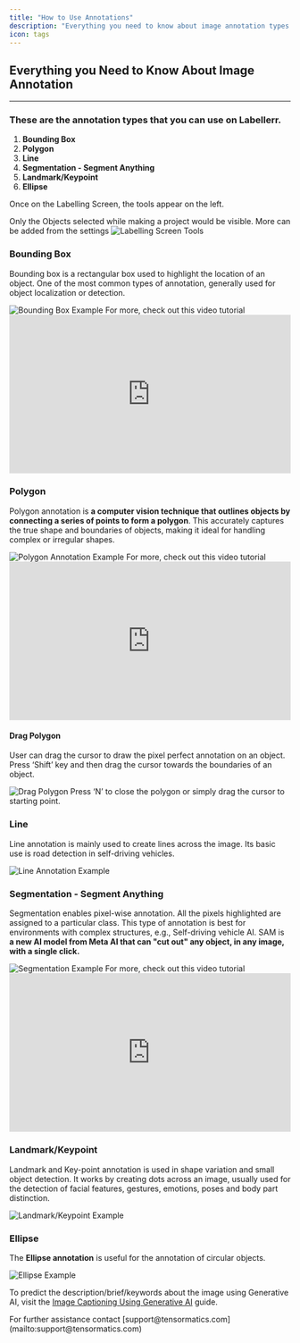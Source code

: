 ```yaml
---
title: "How to Use Annotations"
description: "Everything you need to know about image annotation types in Labellerr, including Bounding Box, Polygon, Line, Segmentation, Landmark/Keypoint, and Ellipse."
icon: tags
---
```


## Everything you Need to Know About Image Annotation

---

### These are the annotation types that you can use on Labellerr.

1.  **Bounding Box**
2.  **Polygon**
3.  **Line**
4.  **Segmentation - Segment Anything**
5.  **Landmark/Keypoint**
6.  **Ellipse**

Once on the Labelling Screen, the tools appear on the left.

<Info>
Only the Objects selected while making a project would be visible. More can be added from the settings
</Info>

<Frame>
  <img src="https://cdn.labellerr.com/1%20%20Documentation/cfaa92f4-0b79-4638-ad11-c1cc7e706407.webp" alt="Labelling Screen Tools" />
</Frame>

### Bounding Box

Bounding box is a rectangular box used to highlight the location of an object. One of the most common types of annotation, generally used for object localization or detection.

<Frame>
  <img src="https://cdn.labellerr.com/1%20%20Documentation/215436f3-9513-40a5-8cd5-438c632ab5f4.webp" alt="Bounding Box Example" />
</Frame>

<Tip>
For more, check out this video tutorial
</Tip>

<div style="padding:56.25% 0 0 0;position:relative;">
    <iframe 
      src="https://player.vimeo.com/video/1103061230" 
      style="position:absolute;top:0;left:0;width:100%;height:100%;" 
      frameborder="0" 
      allow="autoplay; fullscreen; picture-in-picture" 
      allowfullscreen>
    </iframe>
  </div>

### Polygon

Polygon annotation is **a computer vision technique that outlines objects by connecting a series of points to form a polygon**. This accurately captures the true shape and boundaries of objects, making it ideal for handling complex or irregular shapes.

<Frame>
  <img src="https://cdn.labellerr.com/1%20%20Documentation/b883c2d6-adb4-4dd4-9b78-935212980e5e.webp" alt="Polygon Annotation Example" />
</Frame>

<Tip>
For more, check out this video tutorial
</Tip>

<div style="padding:56.25% 0 0 0;position:relative;">
    <iframe 
      src="https://player.vimeo.com/video/1103062654" 
      style="position:absolute;top:0;left:0;width:100%;height:100%;" 
      frameborder="0" 
      allow="autoplay; fullscreen; picture-in-picture" 
      allowfullscreen>
    </iframe>
  </div>


#### Drag Polygon

User can drag the cursor to draw the pixel perfect annotation on an object. Press ‘Shift’ key and then drag the cursor towards the boundaries of an object.

<Frame>
  <img src="https://cdn.labellerr.com/1%20%20Documentation/9787196e-998f-4d24-b35c-eb22b92e0469.webp" alt="Drag Polygon" />
</Frame>

<Tip>
Press ‘N’ to close the polygon or simply drag the cursor to starting point.
</Tip>

### Line

Line annotation is mainly used to create lines across the image. Its basic use is road detection in self-driving vehicles.

<Frame>
  <img src="https://cdn.labellerr.com/1%20%20Documentation/a793a6c4-537b-4658-acaa-9db1895bd6d9.webp" alt="Line Annotation Example" />
</Frame>

### Segmentation - Segment Anything

Segmentation enables pixel-wise annotation. All the pixels highlighted are assigned to a particular class. This type of annotation is best for environments with complex structures, e.g., Self-driving vehicle AI. SAM is **a new AI model from Meta AI that can "cut out" any object, in any image, with a single click.**

<Frame>
  <img src="https://cdn.labellerr.com/1%20%20Documentation/403a7f10-8a41-4167-bfca-3d519882ce94.webp" alt="Segmentation Example" />
</Frame>

<Tip>
For more, check out this video tutorial
</Tip>

<div style="padding:56.25% 0 0 0;position:relative;">
    <iframe 
      src="https://player.vimeo.com/video/1103062624" 
      style="position:absolute;top:0;left:0;width:100%;height:100%;" 
      frameborder="0" 
      allow="autoplay; fullscreen; picture-in-picture" 
      allowfullscreen>
    </iframe>
  </div>


### Landmark/Keypoint

Landmark and Key-point annotation is used in shape variation and small object detection. It works by creating dots across an image, usually used for the detection of facial features, gestures, emotions, poses and body part distinction.

<Frame>
  <img src="https://cdn.labellerr.com/1%20%20Documentation/2fb5cdca-00b4-4dac-a443-3de8e6d9b52c.webp" alt="Landmark/Keypoint Example" />
</Frame>

### Ellipse

The **Ellipse annotation** is useful for the annotation of circular objects.

<Frame>
  <img src="https://cdn.labellerr.com/1%20%20Documentation/ce71eb8c-efa1-41be-af42-b4d632e41da0.webp" alt="Ellipse Example" />
</Frame>

To predict the description/brief/keywords about the image using Generative AI, visit the [Image Captioning Using Generative AI](/features/image-captioning) guide.

<Note>
For further assistance contact [support@tensormatics.com](mailto:support@tensormatics.com)
</Note>
